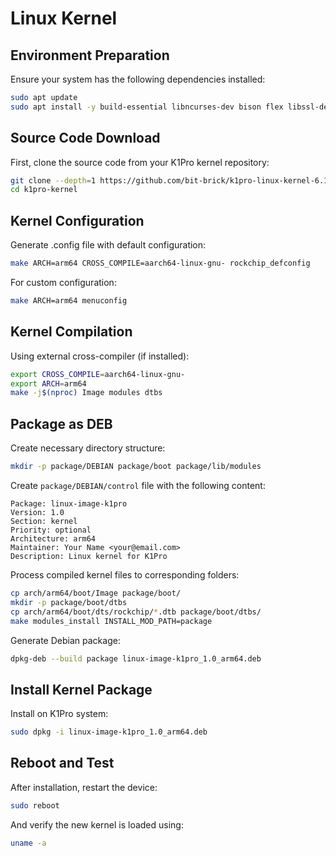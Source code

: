# Linux Kernel

## Environment Preparation

Ensure your system has the following dependencies installed:

```bash
sudo apt update
sudo apt install -y build-essential libncurses-dev bison flex libssl-dev libelf-dev bc dwarves debhelper
```

## Source Code Download

First, clone the source code from your K1Pro kernel repository:

```bash
git clone --depth=1 https://github.com/bit-brick/k1pro-linux-kernel-6.1.git -b main k1pro-kernel
cd k1pro-kernel
```

## Kernel Configuration

Generate .config file with default configuration:

```bash
make ARCH=arm64 CROSS_COMPILE=aarch64-linux-gnu- rockchip_defconfig
```

For custom configuration:

```bash
make ARCH=arm64 menuconfig
```

## Kernel Compilation

Using external cross-compiler (if installed):

```bash
export CROSS_COMPILE=aarch64-linux-gnu-
export ARCH=arm64
make -j$(nproc) Image modules dtbs
```

## Package as DEB

Create necessary directory structure:

```bash
mkdir -p package/DEBIAN package/boot package/lib/modules
```

Create `package/DEBIAN/control` file with the following content:

```plaintext
Package: linux-image-k1pro
Version: 1.0
Section: kernel
Priority: optional
Architecture: arm64
Maintainer: Your Name <your@email.com>
Description: Linux kernel for K1Pro
```

Process compiled kernel files to corresponding folders:

```bash
cp arch/arm64/boot/Image package/boot/
mkdir -p package/boot/dtbs
cp arch/arm64/boot/dts/rockchip/*.dtb package/boot/dtbs/
make modules_install INSTALL_MOD_PATH=package
```

Generate Debian package:

```bash
dpkg-deb --build package linux-image-k1pro_1.0_arm64.deb
```

## Install Kernel Package

Install on K1Pro system:

```bash
sudo dpkg -i linux-image-k1pro_1.0_arm64.deb
```

## Reboot and Test

After installation, restart the device:

```bash
sudo reboot
```

And verify the new kernel is loaded using:

```bash
uname -a
```

